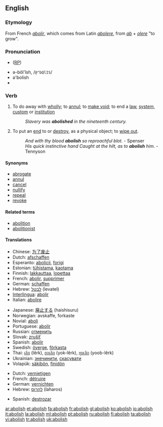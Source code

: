 ==English==

===Etymology===
From French ''[[abolir]]'', which comes from Latin ''[[abolere]]'', from ''[[ab]]'' + ''[[olere]]'' "to grow".

===Pronunciation===
* ([[RP]]) {{IPA|/əˈbɒlɪʃ/}}
<!-- please specify -->
*ə-bŏl'ĭsh, /<tt>@"bQlIS</tt>/
*ə'bolish
*{{audio|en-us-abolish.ogg|Audio (US)}}

===Verb===
{{en-verb|abolish|es}}

# To do away with [[wholly]]; to [[annul]]; to [[make void]]; to end a [[law]], [[system]], [[custom]] or [[institution]]
#:''Slavery was '''abolished''' in the nineteenth century.''
# {{archaic}} To put an [[end]] to or [[destroy]], as a physical object; to [[wipe out]].
#:''And with thy blood '''abolish''' so reproachful blot.'' - Spenser
#:''His quick instinctive hand Caught at the hilt, as to '''abolish''' him.'' - Tennyson

====Synonyms====
* [[abrogate]]
* [[annul]]
* [[cancel]]
* [[nullify]]
* [[repeal]]
* [[revoke]]

<!-- what to do with this? WikiSaurus?
These words have in common the idea of setting aside by some [[overruling]] act.
*''Abolish'' [[applies]] particularly to things of a permanent nature, such as institutions, usages, customs, etc.; as, to ''abolish'' [[monopolies]], [[serfdom]], slavery. ''Repeal'' [[describes]] the act by which the legislature of a state sets aside a law which it had previously [[enacted]].
*''Abrogate'' was originally applied to the [[repeal]] of a law by the Roman people; and hence, when the power of making laws was [[usurped]] by the [[emperors]], the term was applied to ''their'' act of setting aside the laws. Thus it came to express that act by which a sovereign or an [[executive]] government sets aside laws, [[ordinances]], [[regulations]], [[treaties]], [[conventions]], etc.
*''Revoke'' denotes the act of [[recalling]] some previous grant which [[conferred]], privilege, etc.; as, to ''revoke'' a decree, to ''revoke'' a power of [[attorney]], a promise, etc. Thus, also, we speak of the ''revocation'' of the [[Edict]] of [[Nantes]].
*''Annul'' is used in a more general sense, denoting simply to make void; as, to ''annul'' a contract, to ''annul'' an agreement.
*''Nullify'' is an old word applied to the setting of things aside either by force or by total [[disregard]]; as, to ''nullify'' an act of Congress.
*''Cancel'' is to strike out or annul, by a [[deliberate]] exercise of power, something which has [[operative]] force. -->

====Related terms====
* [[abolition]]
* [[abolitionist]]

====Translations====
{{trans-top|to do away with something}}
*Chinese: [[为了废止]]
*Dutch: [[afschaffen]]
*Esperanto: [[abolicii]], [[forigi]]
*Estonian: [[tühistama]], [[kaotama]]
*Finnish: [[lakkauttaa]], [[lopettaa]]
*French: [[abolir]], [[supprimer]]
*German: [[schaffen]]
*Hebrew: [[לבטל]] (levatel)
*[[Interlingua]]: [[abolir]]
*Italian: [[abolire]]
{{trans-mid}}
*Japanese: [[廃止する]] (haishisuru)
*Norwegian: avskaffe, forkaste
*Novial: [[aboli]]
*Portuguese: [[abolir]]
*Russian: [[отменить]]
*Slovak: [[zrušiť]]
*Spanish: [[abolir]]
*Swedish: [[överge]], [[förkasta]]
*Thai: [[เลิก]] (lêrk), [[ยกเลิก]] (yok-lêrk), [[ยุบเลิก]] (yoob-lêrk)
*Ukrainian: [[знечинити]], [[скасувати]]
*Volapük: [[säkibön]], [[finidön]]
{{trans-bottom}}

{{trans-top|to destroy}}
*Dutch: [[vernietigen]]
*French: [[détruire]]
*German: [[vernichten]]
*Hebrew: [[להרוס]] (laharos)
{{trans-mid}}
*Spanish: [[destrozar]]
{{trans-bottom}}

[[ar:abolish]]
[[et:abolish]]
[[fa:abolish]]
[[fr:abolish]]
[[gl:abolish]]
[[ko:abolish]]
[[io:abolish]]
[[it:abolish]]
[[la:abolish]]
[[ml:abolish]]
[[pt:abolish]]
[[ru:abolish]]
[[fi:abolish]]
[[ta:abolish]]
[[vi:abolish]]
[[tr:abolish]]
[[uk:abolish]]